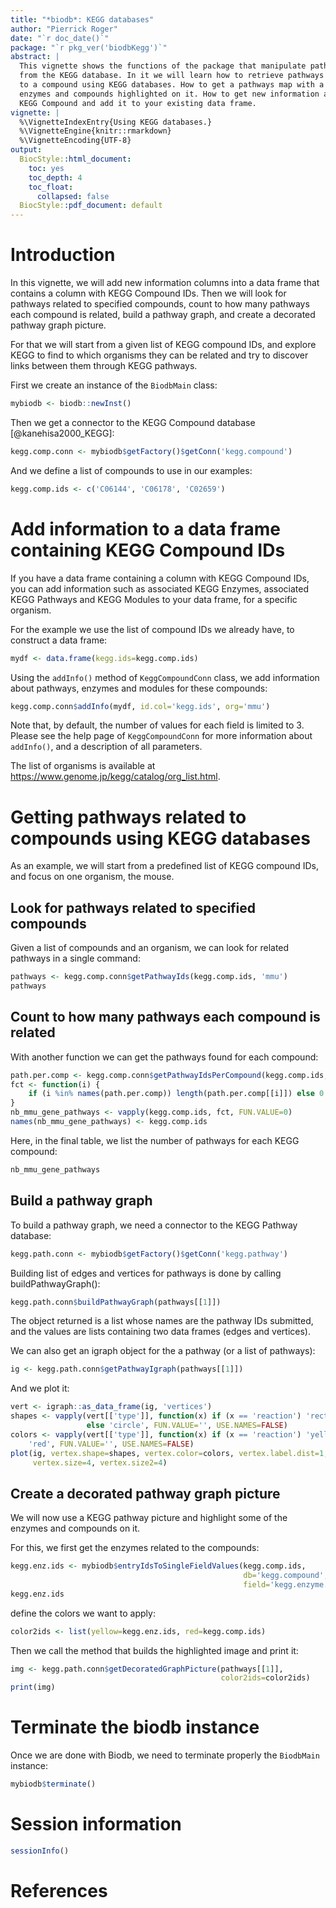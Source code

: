 ```yaml
---
title: "*biodb*: KEGG databases"
author: "Pierrick Roger"
date: "`r doc_date()`"
package: "`r pkg_ver('biodbKegg')`"
abstract: |
  This vignette shows the functions of the package that manipulate pathways
  from the KEGG database. In it we will learn how to retrieve pathways related
  to a compound using KEGG databases. How to get a pathways map with a set of
  enzymes and compounds highlighted on it. How to get new information about
  KEGG Compound and add it to your existing data frame.
vignette: |
  %\VignetteIndexEntry{Using KEGG databases.}
  %\VignetteEngine{knitr::rmarkdown}
  %\VignetteEncoding{UTF-8}
output:
  BiocStyle::html_document:
    toc: yes
    toc_depth: 4
    toc_float:
      collapsed: false
  BiocStyle::pdf_document: default
---
```


# Introduction

In this vignette, we will add new information columns into a data frame that
contains a column with KEGG Compound IDs.
Then we will look for pathways related to specified compounds, count to how
many pathways each compound is related, build a pathway graph, and create a
decorated pathway graph picture.

For that we will start from a given list of KEGG compound IDs, and explore KEGG
to find to which organisms they can be related and try to discover links
between them through KEGG pathways.

First we create an instance of the `BiodbMain` class:
```r
mybiodb <- biodb::newInst()
```

Then we get a connector to the KEGG Compound database [@kanehisa2000_KEGG]:
```r
kegg.comp.conn <- mybiodb$getFactory()$getConn('kegg.compound')
```

And we define a list of compounds to use in our examples:
```r
kegg.comp.ids <- c('C06144', 'C06178', 'C02659')
```

# Add information to a data frame containing KEGG Compound IDs

If you have a data frame containing a column with KEGG Compound IDs, you can
add information such as associated KEGG Enzymes, associated KEGG Pathways and
KEGG Modules to your data frame, for a specific organism.

For the example we use the list of compound IDs we already have, to construct a
data frame:
```r
mydf <- data.frame(kegg.ids=kegg.comp.ids)
```

Using the `addInfo()` method of `KeggCompoundConn` class, we add information
about pathways, enzymes and modules for these compounds:
```r
kegg.comp.conn$addInfo(mydf, id.col='kegg.ids', org='mmu')
```
Note that, by default, the number of values for each field is limited to 3.
Please see the help page of `KeggCompoundConn` for more information about
`addInfo()`, and a description of all parameters.

The list of organisms is available at
<https://www.genome.jp/kegg/catalog/org_list.html>.

# Getting pathways related to compounds using KEGG databases

As an example, we will start from a predefined list of KEGG compound IDs, and
focus on one organism, the mouse.

## Look for pathways related to specified compounds

Given a list of compounds and an organism, we can look for related pathways in
a single command:
```r
pathways <- kegg.comp.conn$getPathwayIds(kegg.comp.ids, 'mmu')
pathways
```

## Count to how many pathways each compound is related

With another function we can get the pathways found for each compound:
```r
path.per.comp <- kegg.comp.conn$getPathwayIdsPerCompound(kegg.comp.ids, 'mmu')
fct <- function(i) {
    if (i %in% names(path.per.comp)) length(path.per.comp[[i]]) else 0
}
nb_mmu_gene_pathways <- vapply(kegg.comp.ids, fct, FUN.VALUE=0)
names(nb_mmu_gene_pathways) <- kegg.comp.ids
```

Here, in the final table, we list the number of pathways for each KEGG
compound:
```r
nb_mmu_gene_pathways
```

## Build a pathway graph

To build a pathway graph, we need a connector to the KEGG Pathway database:
```r
kegg.path.conn <- mybiodb$getFactory()$getConn('kegg.pathway')
```

Building list of edges and vertices for pathways is done by calling
buildPathwayGraph():
```r
kegg.path.conn$buildPathwayGraph(pathways[[1]])
```
The object returned is a list whose names are the pathway IDs submitted, and
the values are lists containing two data frames (edges and vertices).

We can also get an igraph object for the a pathway (or a list of pathways):
```r
ig <- kegg.path.conn$getPathwayIgraph(pathways[[1]])
```

And we plot it:
```r
vert <- igraph::as_data_frame(ig, 'vertices')
shapes <- vapply(vert[['type']], function(x) if (x == 'reaction') 'rectangle'
                 else 'circle', FUN.VALUE='', USE.NAMES=FALSE)
colors <- vapply(vert[['type']], function(x) if (x == 'reaction') 'yellow' else
    'red', FUN.VALUE='', USE.NAMES=FALSE)
plot(ig, vertex.shape=shapes, vertex.color=colors, vertex.label.dist=1,
     vertex.size=4, vertex.size2=4)
```

## Create a decorated pathway graph picture

We will now use a KEGG pathway picture and highlight some of the enzymes and
compounds on it.

For this, we first get the enzymes related to the compounds:
```r
kegg.enz.ids <- mybiodb$entryIdsToSingleFieldValues(kegg.comp.ids,
                                                    db='kegg.compound',
                                                    field='kegg.enzyme.id')
kegg.enz.ids
```

define the colors we want to apply:
```r
color2ids <- list(yellow=kegg.enz.ids, red=kegg.comp.ids)
```

Then we call the method that builds the highlighted image and print it:
```r
img <- kegg.path.conn$getDecoratedGraphPicture(pathways[[1]],
                                               color2ids=color2ids)
print(img)
```

# Terminate the biodb instance

Once we are done with Biodb, we need to terminate properly the `BiodbMain`
instance:
```r
mybiodb$terminate()
```

# Session information

```r
sessionInfo()
```

# References
